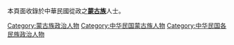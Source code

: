 本頁面收錄於中華民國從政之'''[[蒙古族|蒙古族]]'''人士。

[[Category:蒙古族政治人物|Category:蒙古族政治人物]]
[[Category:中华民国蒙古族人物|Category:中华民国蒙古族人物]]
[[Category:中华民国各民族政治人物|Category:中华民国各民族政治人物]]